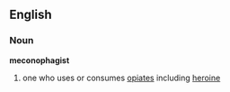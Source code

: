 == English ==
=== Noun ===
'''meconophagist'''
# one who uses or consumes [[opiates]] including [[heroine]]